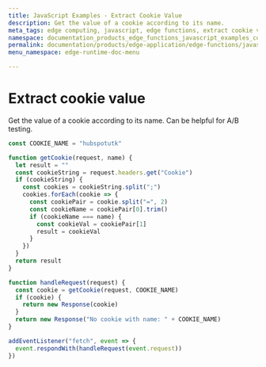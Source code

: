 ```yaml
---
title: JavaScript Examples - Extract Cookie Value
description: Get the value of a cookie according to its name.
meta_tags: edge computing, javascript, edge functions, extract cookie value
namespace: documentation_products_edge_functions_javascript_examples_cookie_value
permalink: documentation/products/edge-application/edge-functions/javascript-examples/cookie-value
menu_namespace: edge-runtime-doc-menu

---
```

# Extract cookie value

Get the value of a cookie according to its name. Can be helpful for A/B testing.

```javascript
const COOKIE_NAME = "hubspotutk"

function getCookie(request, name) {
  let result = ""
  const cookieString = request.headers.get("Cookie")
  if (cookieString) {
    const cookies = cookieString.split(";")
    cookies.forEach(cookie => {
      const cookiePair = cookie.split("=", 2)
      const cookieName = cookiePair[0].trim()
      if (cookieName === name) {
        const cookieVal = cookiePair[1]
        result = cookieVal
      }
    })
  }
  return result
}

function handleRequest(request) {
  const cookie = getCookie(request, COOKIE_NAME)
  if (cookie) {
    return new Response(cookie)
  }
  return new Response("No cookie with name: " + COOKIE_NAME)
}

addEventListener("fetch", event => {
  event.respondWith(handleRequest(event.request))
})
```

